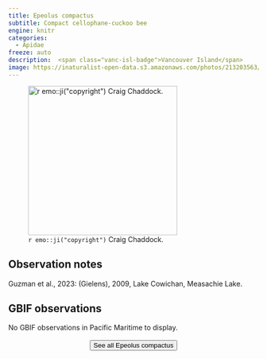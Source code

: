 ```yaml
---
title: Epeolus compactus
subtitle: Compact cellophane-cuckoo bee
engine: knitr
categories:
  - Apidae
freeze: auto
description:  <span class="vanc-isl-badge">Vancouver Island</span>
image: https://inaturalist-open-data.s3.amazonaws.com/photos/213203563/medium.jpeg
---
```

![`r emo::ji("copyright")` Craig Chaddock.](https://inaturalist-open-data.s3.amazonaws.com/photos/213203563/medium.jpeg){height=300}

## Observation notes  
Guzman et al., 2023: (Gielens), 2009, <span class="hl-place-name">Lake <span class="hl-place-name">Cowichan</span></span>, Measachie Lake.

## GBIF observations  
No GBIF observations in Pacific Maritime to display.
<br><br>
<center>


<a href="https://inaturalist.ca/observations?place_id=any&quality_grade=research&subview=map&taxon_id=308866"><button type="button" class="btn btn-secondary">See all Epeolus compactus <i class="fa-solid fa-arrow-up-right-from-square"></i> </button></a>
</center>
